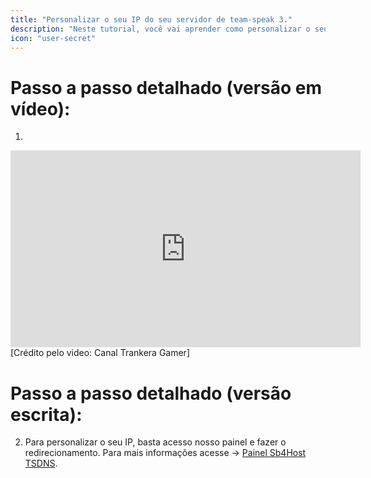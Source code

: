 ```yaml
---
title: "Personalizar o seu IP do seu servidor de team-speak 3."
description: "Neste tutorial, você vai aprender como personalizar o seu IP do seu servidor de team-speak 3."
icon: "user-secret"
---
```


# **Passo a passo detalhado (versão em vídeo):**
1.
<iframe width="560" height="315" src="https://www.youtube.com/watch?v=5KBT8c6JeR8&t=523s" title="YouTube video player" frameborder="0" allow="accelerometer; autoplay; clipboard-write; encrypted-media; gyroscope; picture-in-picture; web-share" referrerpolicy="strict-origin-when-cross-origin" allowfullscreen></iframe>
[Crédito pelo video: Canal Trankera Gamer]

# **Passo a passo detalhado (versão escrita):**

2. Para personalizar o seu IP, basta acesso nosso painel e fazer o redirecionamento. Para mais informações acesse -> [Painel Sb4Host TSDNS](https://sb4.host/tsdns/criar.php).


